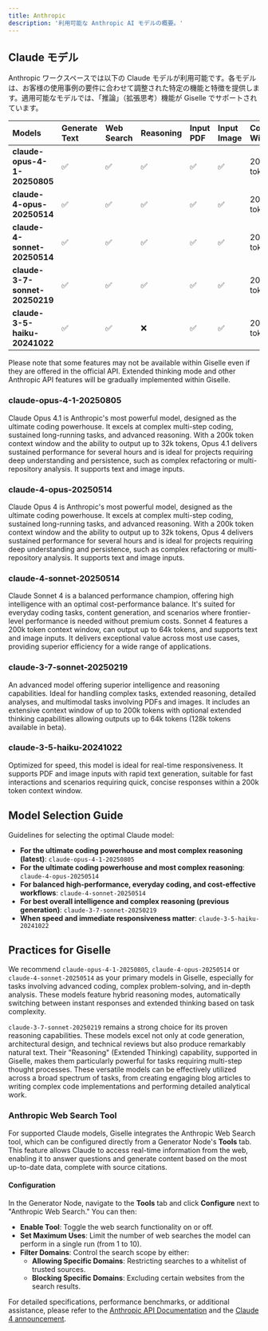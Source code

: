```yaml
---
title: Anthropic
description: '利用可能な Anthropic AI モデルの概要。'
---
```


## Claude モデル

Anthropic ワークスペースでは以下の Claude モデルが利用可能です。各モデルは、お客様の使用事例の要件に合わせて調整された特定の機能と特徴を提供します。適用可能なモデルでは、「推論」（拡張思考）機能が Giselle でサポートされています。

| Models | Generate Text | Web Search | Reasoning | Input PDF | Input Image | Context Window | Max Output | Plan@Giselle |
| :--- | :--- | :--- | :--- | :--- | :--- | :--- | :--- | :--- |
| **claude-opus-4-1-20250805** | ✅ | ✅ | ✅ | ✅ | ✅ | 200k tokens | 32k tokens | Pro |
| **claude-4-opus-20250514** | ✅ | ✅ | ✅ | ✅ | ✅ | 200k tokens | 32k tokens | Pro |
| **claude-4-sonnet-20250514** | ✅ | ✅ | ✅ | ✅ | ✅ | 200k tokens | 64k tokens | Pro |
| **claude-3-7-sonnet-20250219** | ✅ | ✅ | ✅ | ✅ | ✅ | 200k tokens | 64k tokens | Pro |
| **claude-3-5-haiku-20241022** | ✅ | ✅ | ❌ | ✅ | ✅ | 200k tokens | 8192 tokens | Free |

Please note that some features may not be available within Giselle even if they are offered in the official API. Extended thinking mode and other Anthropic API features will be gradually implemented within Giselle.

### claude-opus-4-1-20250805

Claude Opus 4.1 is Anthropic's most powerful model, designed as the ultimate coding powerhouse. It excels at complex multi-step coding, sustained long-running tasks, and advanced reasoning. With a 200k token context window and the ability to output up to 32k tokens, Opus 4.1 delivers sustained performance for several hours and is ideal for projects requiring deep understanding and persistence, such as complex refactoring or multi-repository analysis. It supports text and image inputs.

### claude-4-opus-20250514

Claude Opus 4 is Anthropic's most powerful model, designed as the ultimate coding powerhouse. It excels at complex multi-step coding, sustained long-running tasks, and advanced reasoning. With a 200k token context window and the ability to output up to 32k tokens, Opus 4 delivers sustained performance for several hours and is ideal for projects requiring deep understanding and persistence, such as complex refactoring or multi-repository analysis. It supports text and image inputs.

### claude-4-sonnet-20250514

Claude Sonnet 4 is a balanced performance champion, offering high intelligence with an optimal cost-performance balance. It's suited for everyday coding tasks, content generation, and scenarios where frontier-level performance is needed without premium costs. Sonnet 4 features a 200k token context window, can output up to 64k tokens, and supports text and image inputs. It delivers exceptional value across most use cases, providing superior efficiency for a wide range of applications.

### claude-3-7-sonnet-20250219

An advanced model offering superior intelligence and reasoning capabilities. Ideal for handling complex tasks, extended reasoning, detailed analyses, and multimodal tasks involving PDFs and images. It includes an extensive context window of up to 200k tokens with optional extended thinking capabilities allowing outputs up to 64k tokens (128k tokens available in beta).

### claude-3-5-haiku-20241022

Optimized for speed, this model is ideal for real-time responsiveness. It supports PDF and image inputs with rapid text generation, suitable for fast interactions and scenarios requiring quick, concise responses within a 200k token context window.

## Model Selection Guide

Guidelines for selecting the optimal Claude model:

*   **For the ultimate coding powerhouse and most complex reasoning (latest)**: `claude-opus-4-1-20250805`
*   **For the ultimate coding powerhouse and most complex reasoning**: `claude-4-opus-20250514`
*   **For balanced high-performance, everyday coding, and cost-effective workflows**: `claude-4-sonnet-20250514`
*   **For best overall intelligence and complex reasoning (previous generation)**: `claude-3-7-sonnet-20250219`
*   **When speed and immediate responsiveness matter**: `claude-3-5-haiku-20241022`

## Practices for Giselle

We recommend `claude-opus-4-1-20250805`, `claude-4-opus-20250514` or `claude-4-sonnet-20250514` as your primary models in Giselle, especially for tasks involving advanced coding, complex problem-solving, and in-depth analysis. These models feature hybrid reasoning modes, automatically switching between instant responses and extended thinking based on task complexity.

`claude-3-7-sonnet-20250219` remains a strong choice for its proven reasoning capabilities. These models excel not only at code generation, architectural design, and technical reviews but also produce remarkably natural text. Their "Reasoning" (Extended Thinking) capability, supported in Giselle, makes them particularly powerful for tasks requiring multi-step thought processes. These versatile models can be effectively utilized across a broad spectrum of tasks, from creating engaging blog articles to writing complex code implementations and performing detailed analytical work.

### Anthropic Web Search Tool

For supported Claude models, Giselle integrates the Anthropic Web Search tool, which can be configured directly from a Generator Node's **Tools** tab. This feature allows Claude to access real-time information from the web, enabling it to answer questions and generate content based on the most up-to-date data, complete with source citations.

#### Configuration

In the Generator Node, navigate to the **Tools** tab and click **Configure** next to "Anthropic Web Search." You can then:

*   **Enable Tool**: Toggle the web search functionality on or off.
*   **Set Maximum Uses**: Limit the number of web searches the model can perform in a single run (from 1 to 10).
*   **Filter Domains**: Control the search scope by either:
    *   **Allowing Specific Domains**: Restricting searches to a whitelist of trusted sources.
    *   **Blocking Specific Domains**: Excluding certain websites from the search results.

For detailed specifications, performance benchmarks, or additional assistance, please refer to the [Anthropic API Documentation](https://docs.anthropic.com/en/docs/about-claude/models/all-models) and the [Claude 4 announcement](https://www.anthropic.com/news/claude-4).
